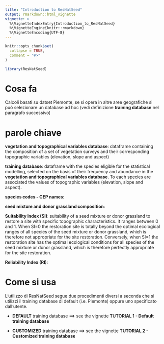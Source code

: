 ```yaml
---
title: "Introduction to ResNatSeed"
output: rmarkdown::html_vignette
vignette: >
  %\VignetteIndexEntry{Introduction_to_ResNatSeed}
  %\VignetteEngine{knitr::rmarkdown}
  %\VignetteEncoding{UTF-8}
---
```


```r
knitr::opts_chunk$set(
  collapse = TRUE,
  comment = "#>"
)
```

```r
library(ResNatSeed)
```

# Cosa fa

Calcoli basati su datset Piemonte, se si opera in altre aree geografiche si può 
selezionare un database ad hoc (vedi definizione **training database** nel paragrafo successivo)

# parole chiave

**vegetation and topographical variables database**: dataframe containing the composition of a set of vegetation surveys and their corresponding topographic variables (elevation, slope and aspect)

**training database**: dataframe with the species eligible for the statistical modelling, selected on the basis of their frequency and abundance in the **vegetation and topographical variables database**. To each species are associated the values of topographic variables (elevation, slope and aspect).

**species codes - CEP names**: 

**seed mixture and donor grassland composition**:

**Suitability Index (SI)**: suitability of a seed mixture or donor grassland to restore a site with specific topographic characteristics. It ranges between 0 and 1. When SI=0 the restoration site is totally beyond the optimal ecological ranges of all species of the seed mixture or donor grassland, which is therefore not appropriate for the site restoration. Conversely, when SI=1 the restoration site has the optimal ecological conditions for all species of the seed mixture or donor grassland, which is therefore perfectly appropriate for the site restoration.

**Reliability Index (RI)**: 

# Come si usa

L'utilizzo di ResNatSeed segue due procedimenti diversi a seconda che si utilizzi il training database di default (i.e. Piemonte) oppure uno specificato dall'utente. 

* **DEFAULT** training database ==> see the vignette **TUTORIAL 1 - Default training database**

* **CUSTOMIZED** training database  ==> see the vignette **TUTORIAL 2 - Customized training database**
